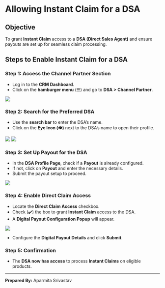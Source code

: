 # **Allowing Instant Claim for a DSA**

## **Objective**

To grant **Instant Claim** access to a **DSA (Direct Sales Agent)** and ensure payouts are set up for seamless claim processing.

## **Steps to Enable Instant Claim for a DSA**

### **Step 1: Access the Channel Partner Section**

* Log in to the **CRM Dashboard**.  
* Click on the **hamburger menu** (☰) and go to **DSA \> Channel Partner**.

<img  src="https://ruloans-bucket.s3.ap-south-1.amazonaws.com/docs/crm/features/dsa/channel-partner/instant-claim/image1.png"/>

### **Step 2: Search for the Preferred DSA**

* Use the **search bar** to enter the DSA’s name.  
* Click on the **Eye Icon (👁️)** next to the DSA’s name to open their profile.

<img  src="https://ruloans-bucket.s3.ap-south-1.amazonaws.com/docs/crm/features/dsa/channel-partner/instant-claim/image2.png"/>

<img  src="https://ruloans-bucket.s3.ap-south-1.amazonaws.com/docs/crm/features/dsa/channel-partner/instant-claim/image3.png"/>

### **Step 3: Set Up Payout for the DSA**

* In the **DSA Profile Page**, check if a **Payout** is already configured.  
* If not, click on **Payout** and enter the necessary details.  
* Submit the payout setup to proceed.

<img  src="https://ruloans-bucket.s3.ap-south-1.amazonaws.com/docs/crm/features/dsa/channel-partner/instant-claim/image4.png"/>

### **Step 4: Enable Direct Claim Access**

* Locate the **Direct Claim Access** checkbox.  
* Check (✔️) the box to grant **Instant Claim** access to the DSA.  
* A **Digital Payout Configuration Popup** will appear.

<img  src="https://ruloans-bucket.s3.ap-south-1.amazonaws.com/docs/crm/features/dsa/channel-partner/instant-claim/image5.png"/>

* Configure the **Digital Payout Details** and click **Submit**.

### **Step 5: Confirmation**

* The **DSA now has access** to process **Instant Claims** on eligible products.

---

**Prepared By:** Aparmita Srivastav

